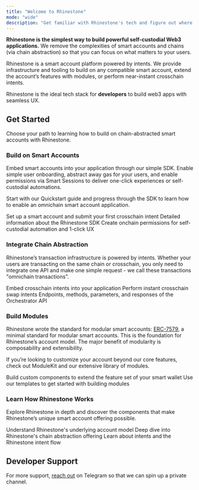 ```yaml
---
title: "Welcome to Rhinestone"
mode: "wide"
description: "Get familiar with Rhinestone's tech and figure out where to start"
---
```


**Rhinestone is the simplest way to build powerful self-custodial Web3 applications.** We remove the complexities of smart accounts and chains (via chain abstraction) so that you can focus on what matters to your users.

Rhinestone is a smart account platform powered by intents. We provide infrastructure and tooling to build on any compatible smart account, extend the account’s features with modules, or perform near-instant crosschain intents. 

Rhinestone is the ideal tech stack for **developers** to build web3 apps with seamless UX.

## Get Started

Choose your path to learning how to build on chain-abstracted smart accounts with Rhinestone.

### Build on Smart Accounts

Embed smart accounts into your application through our simple SDK. Enable simple user onboarding, abstract away gas for your users, and enable permissions via Smart Sessions to deliver one-click experiences or self-custodial automations. 

Start with our Quickstart guide and progress through the SDK to learn how to enable an omnichain smart account application.

<div className='grid grid-cols-3 gap-x-2'>
<Card title="Quickstart" href="../../sdk/quickstart" img="../../images/cards/quickstart.png">
Set up a smart account and submit your first crosschain intent
</Card>
<Card title="SDK reference" href="../../sdk-reference" img="../../images/cards/sdk_reference.png">
Detailed information about the Rhinestone SDK
</Card>
<Card title="Smart Sessions" href="../../sdk/smart-sessions/overview" img="../../images/cards/smart_sessions.png">
Create onchain permissions for self-custodial automation and 1-click UX
</Card>
</div>


### Integrate Chain Abstraction

Rhinestone’s transaction infrastructure is powered by intents. Whether your users are transacting on the same chain or crosschain, you only need to integrate one API and make one simple request - we call these transactions "omnichain transactions".

<div className='grid grid-cols-3 gap-x-2'>
<Card title="Omnichain Transactions" href="../../sdk/core/send-omnichain-transaction" img="../../images/cards/omnichain_transactions.png">
Embed crosschain intents into your application
</Card>
<Card title="Omnichain Swaps" href="../../sdk/chain-abstraction/omnichain-swaps" img="../../images/cards/omnichain_swaps.png">
Perform instant crosschain swap intents
</Card>
<Card title="API Reference" href="../../api-reference" img="../../images/cards/api_reference.png">
Endpoints, methods, parameters, and responses of the Orchestrator API
</Card>
</div>

### Build Modules

Rhinestone wrote the standard for modular smart accounts: [ERC-7579](erc7579.com), a minimal standard for modular smart accounts. This is the foundation for Rhinestone’s account model. The major benefit of modularity is composability and extensibility. 

If you’re looking to customize your account beyond our core features, check out ModuleKit and our extensive library of modules.

<div className='grid grid-cols-3 gap-x-2'>
<Card title="ModuleKit" href="https://github.com/rhinestonewtf/modulekit" img="../../images/cards/module_kit.png">
Build custom components to extend the feature set of your smart wallet
</Card>
<Card title="Module Template" href="https://github.com/rhinestonewtf/module-template" img="../../images/cards/module_template.png">
Use our templates to get started with building modules
</Card>
</div>

### Learn How Rhinestone Works

Explore Rhinestone in depth and discover the components that make Rhinestone’s unique smart account offering possible.

<div className='grid grid-cols-3 gap-x-2'>
<Card title="Modular Smart Accounts" href="../concepts/modular-smart-accounts" img="../../images/cards/modular_smart_accounts.png" >
Understand Rhinestone's underlying account model
</Card>
<Card title="Chain Abstraction" href="../concepts/chain-abstraction" img="../../images/cards/chain_abstraction.png" >
Deep dive into Rhinestone's chain abstraction offering
</Card>
<Card title="What are Intents?" href="../concepts/rhinestone-intent-architecture" img="../../images/cards/intents.png" >
Learn about intents and the Rhinestone intent flow
</Card>
</div>

## Developer Support

For more support, [reach out](https://t.me/kurt_larsen) on Telegram so that we can spin up a private channel.
